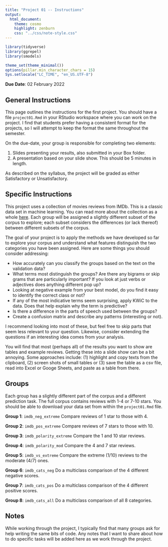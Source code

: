 ```yaml
---
title: "Project 01 -- Instructions"
output:
  html_document:
    theme: cosmo
    highlight: zenburn
    css: "../css/note-style.css"
---
```


```r
library(tidyverse)
library(ggrepel)
library(smodels)

theme_set(theme_minimal())
options(pillar.min_character_chars = 15)
Sys.setlocale("LC_TIME", "en_US.UTF-8")
```

**Due Date**: 02 February 2022

## General Instructions

This page outlines the instructions for the first project. You should
have a file `project01.Rmd` in your RStudio workspace where you can
work on the project. I find that students prefer having a consistent
format for the projects, so I will attempt to keep the format the same
throughout the semester.

On the due-date, your group is responsible for completing two elements:

1. Slides presenting your results, also submitted in your Box folder.
2. A presentation based on your slide show. This should be 5 minutes in length.

As described on the syllabus, the project will be graded as either Satisfactory
or Unsatisfactory.

## Specific Instructions

This project uses a collection of movies reviews from IMDb. This is a classic
data set in machine learning. You can read more about the collection as a
whole [here](http://ai.stanford.edu/%7Eamaas/data/sentiment/). Each group will
be assigned a slightly different subset of the corpus to explore; each subset
considers the differences (or lack thereof) between different subsets of the
corpus.

The goal of your project is to apply the methods we have developed so far to
explore your corpus and understand what features distinguish the two categories
you have been assigned. Here are some things you should consider addressing:

- How accurately can you classify the groups based on the text on the
validation data?
- What terms most distinguish the groups? Are there any bigrams or skip
grams that are particularly important? If you look at just verbs or adjectives
does anything different pop up?
- Looking at negative example from your best model, do you find it easy to
identify the correct class or not?
- If any of the most indicative terms seem surprising, apply KWiC to the
data. Does that help explain why the term is predictive?
- Is there a difference in the parts of speech used between the groups?
- Create a confusion matrix and describe any patterns (interesting or not).

I recommend looking into most of these, but feel free to skip parts that seem
less relevant to your question. Likewise, consider extending the questions if
an interesting idea comes from your analysis.

You will find that most (perhaps all) of the results you want to show are
tables and example reviews. Getting these into a slide show can be a bit
annoying. Some approaches include: (1) highlight and copy texts from the
clipboard, (2) screen shots of small tables or (3) save the table as a csv
file, read into Excel or Googe Sheets, and paste as a table from there.

## Groups

Each group has a slightly different part of the corpus and a different
prediction task. The full corpus contains reviews with 1-4 or 7-10 stars. You
should be able to download your data set from within the `project01.Rmd` file.

**Group 1**: `imdb_neg_extreme` Compare reviews of 1 star to those with 4.

**Group 2**: `imdb_pos_extreme` Compare reviews of 7 stars to those with 10.

**Group 3**: `imdb_polarity_extreme` Compare the 1 and 10 star reviews.

**Group 4**: `imdb_polarity_mod` Compare the 4 and 7 star reviews.

**Group 5**: `imdb_vs_extreme` Compare the extreme (1/10) reviews to the
moderate (4/7) ones.

**Group 6**: `imdb_cats_neg` Do a multiclass comparison of the 4 different
negative scores.

**Group 7**: `imdb_cats_pos` Do a multiclass comparison of the 4 different
positive scores.

**Group 8**: `imdb_cats_all` Do a multiclass comparison of all 8 categories.

## Notes

While working through the project, I typically find that many groups ask for
help writing the same bits of code. Any notes that I want to share about how
to do specific tasks will be added here as we work through the project.
